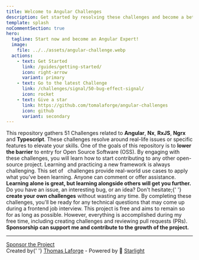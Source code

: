```yaml
---
title: Welcome to Angular Challenges
description: Get started by resolving these challenges and become a better Angular Front-End engineer.
template: splash
noCommentSection: true
hero:
  tagline: Start now and become an Angular Expert!
  image:
    file: ../../assets/angular-challenge.webp
  actions:
    - text: Get Started
      link: /guides/getting-started/
      icon: right-arrow
      variant: primary
    - text: Go to the latest Challenge
      link: /challenges/signal/50-bug-effect-signal/
      icon: rocket
    - text: Give a star
      link: https://github.com/tomalaforge/angular-challenges
      icon: github
      variant: secondary
---
```




<CardGrid>
<Card title="51 Challenges">
    This repository gathers 51 Challenges related to <b>Angular</b>, <b>Nx</b>, <b>RxJS</b>, <b>Ngrx</b> and <b>Typescript</b>.
    These challenges resolve around real-life issues or specific features to elevate your skills.
</Card>

<Card title="Subscribe to get notified of the latest challenges">
  <SubscriptionForm isNote={false} />
</Card>

<Card title="Become an OSS Maintainer">
  One of the goals of this repository is to <b>lower the barrier</b> to entry
  for Open Source Software (OSS). By engaging with these challenges, you will
  learn how to start contributing to any other open-source project.
</Card>

<Card title="Learn Alongside Others">
  Learning and practicing a new framework is always challenging. This set of
  challenges provide real-world use cases to apply what you've been learning.
  Anyone can comment or offer assistance.
  <b>
    Learning alone is great, but learning alongside others will get you further.
  </b>
</Card>

<Card title="Contribute">
  Do you have an issue, an interesting bug, or an idea? Don't hesitate;{' '}
  <b>create your own challenges</b> without wasting any time.
</Card>

<Card title="Prepare Yourself for Interviews">
  By completing these challenges, you'll be ready for any technical questions that may come up during a frontend job interview.
</Card>

<Card title="Sponsoring">
    This project is free and aims to remain so for as long as possible. However, everything is accomplished during my free time, including creating challenges and reviewing pull requests (PRs). <b>Sponsorship can support me and contribute to the growth of the project.</b>
</Card>
</CardGrid>

---

<div class="article-footer">
  <a
    class="action"
    href="https://github.com/sponsors/tomalaforge"
    alt="Sponsor link">
    <MyIcon name="heart" size="1.2rem" color="white" />
    Sponsor the Project
  </a>
</div>

<div class="main-page-footer">
  Created by{' '}
  <a href="https://github.com/tomalaforge?tab=repositories">Thomas Laforge</a> -
  Powered by 🌟 <a href="https://starlight.astro.build/">Starlight</a>
</div>
